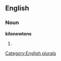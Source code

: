 ==English==

===Noun===
'''kilonewtons'''

# {{plural of|[[kilonewton]]}}

[[Category:English plurals]]